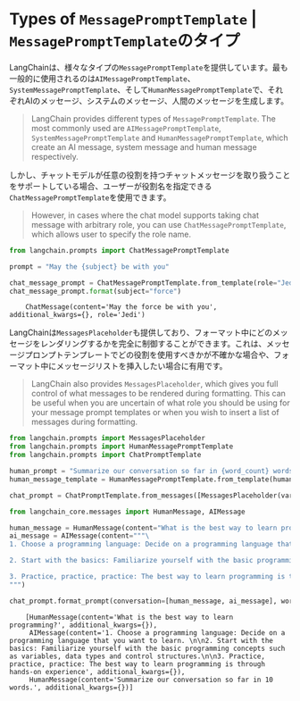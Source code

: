 # Types of `MessagePromptTemplate` | `MessagePromptTemplate`のタイプ

LangChainは、様々なタイプの`MessagePromptTemplate`を提供しています。最も一般的に使用されるのは`AIMessagePromptTemplate`、`SystemMessagePromptTemplate`、そして`HumanMessagePromptTemplate`で、それぞれAIのメッセージ、システムのメッセージ、人間のメッセージを生成します。

> LangChain provides different types of `MessagePromptTemplate`. The most commonly used are `AIMessagePromptTemplate`, `SystemMessagePromptTemplate` and `HumanMessagePromptTemplate`, which create an AI message, system message and human message respectively.

しかし、チャットモデルが任意の役割を持つチャットメッセージを取り扱うことをサポートしている場合、ユーザーが役割名を指定できる`ChatMessagePromptTemplate`を使用できます。

> However, in cases where the chat model supports taking chat message with arbitrary role, you can use `ChatMessagePromptTemplate`, which allows user to specify the role name.

```python
from langchain.prompts import ChatMessagePromptTemplate

prompt = "May the {subject} be with you"

chat_message_prompt = ChatMessagePromptTemplate.from_template(role="Jedi", template=prompt)
chat_message_prompt.format(subject="force")
```

<CodeOutputBlock lang="python">

```
    ChatMessage(content='May the force be with you', additional_kwargs={}, role='Jedi')
```

</CodeOutputBlock>

LangChainは`MessagesPlaceholder`も提供しており、フォーマット中にどのメッセージをレンダリングするかを完全に制御することができます。これは、メッセージプロンプトテンプレートでどの役割を使用すべきかが不確かな場合や、フォーマット中にメッセージリストを挿入したい場合に有用です。

> LangChain also provides `MessagesPlaceholder`, which gives you full control of what messages to be rendered during formatting. This can be useful when you are uncertain of what role you should be using for your message prompt templates or when you wish to insert a list of messages during formatting.

```python
from langchain.prompts import MessagesPlaceholder
from langchain.prompts import HumanMessagePromptTemplate
from langchain.prompts import ChatPromptTemplate

human_prompt = "Summarize our conversation so far in {word_count} words."
human_message_template = HumanMessagePromptTemplate.from_template(human_prompt)

chat_prompt = ChatPromptTemplate.from_messages([MessagesPlaceholder(variable_name="conversation"), human_message_template])
```

```python
from langchain_core.messages import HumanMessage, AIMessage

human_message = HumanMessage(content="What is the best way to learn programming?")
ai_message = AIMessage(content="""\
1. Choose a programming language: Decide on a programming language that you want to learn.

2. Start with the basics: Familiarize yourself with the basic programming concepts such as variables, data types and control structures.

3. Practice, practice, practice: The best way to learn programming is through hands-on experience\
""")

chat_prompt.format_prompt(conversation=[human_message, ai_message], word_count="10").to_messages()
```

<CodeOutputBlock lang="python">

```
    [HumanMessage(content='What is the best way to learn programming?', additional_kwargs={}),
     AIMessage(content='1. Choose a programming language: Decide on a programming language that you want to learn. \n\n2. Start with the basics: Familiarize yourself with the basic programming concepts such as variables, data types and control structures.\n\n3. Practice, practice, practice: The best way to learn programming is through hands-on experience', additional_kwargs={}),
     HumanMessage(content='Summarize our conversation so far in 10 words.', additional_kwargs={})]
```

</CodeOutputBlock>

